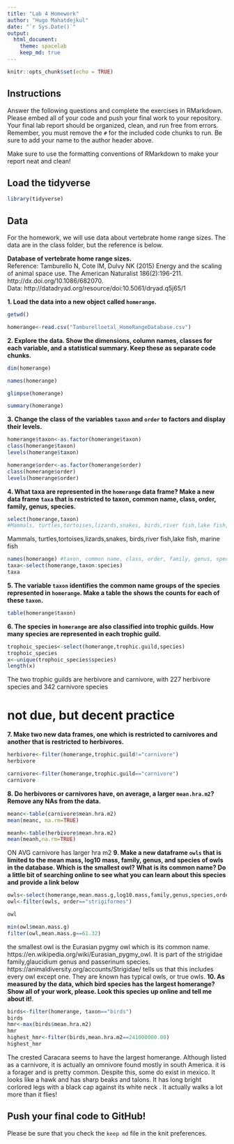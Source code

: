 ```yaml
---
title: "Lab 4 Homework"
author: "Hugo Mahatdejkul"
date: "`r Sys.Date()`"
output:
  html_document: 
    theme: spacelab
    keep_md: true
---
```


```r
knitr::opts_chunk$set(echo = TRUE)
```

## Instructions
Answer the following questions and complete the exercises in RMarkdown. Please embed all of your code and push your final work to your repository. Your final lab report should be organized, clean, and run free from errors. Remember, you must remove the `#` for the included code chunks to run. Be sure to add your name to the author header above.  

Make sure to use the formatting conventions of RMarkdown to make your report neat and clean!  

## Load the tidyverse
```r
library(tidyverse)
```

## Data
For the homework, we will use data about vertebrate home range sizes. The data are in the class folder, but the reference is below.  

**Database of vertebrate home range sizes.**  
Reference: Tamburello N, Cote IM, Dulvy NK (2015) Energy and the scaling of animal space use. The American Naturalist 186(2):196-211. http://dx.doi.org/10.1086/682070.  
Data: http://datadryad.org/resource/doi:10.5061/dryad.q5j65/1  

**1. Load the data into a new object called `homerange`.**
```r
getwd()

homerange<-read.csv("Tamburelloetal_HomeRangeDatabase.csv")

```

**2. Explore the data. Show the dimensions, column names, classes for each variable, and a statistical summary. Keep these as separate code chunks.**  
```r
dim(homerange)
```

```r
names(homerange)
```

```r
glimpse(homerange)
```

```r
summary(homerange)
```

**3. Change the class of the variables `taxon` and `order` to factors and display their levels.**  
```r
homerange$taxon<-as.factor(homerange$taxon)
class(homerange$taxon)
levels(homerange$taxon)
```

```r
homerange$order<-as.factor(homerange$order)
class(homerange$order)
levels(homerange$order)
```

**4. What taxa are represented in the `homerange` data frame? Make a new data frame `taxa` that is restricted to taxon, common name, class, order, family, genus, species.**  
```r
select(homerange,taxon)
#Mammals, turtles,tortoises,lizards,snakes, birds,river fish,lake fish, marine fish
```
Mammals, turtles,tortoises,lizards,snakes, birds,river fish,lake fish, marine fish

```r
names(homerange) #taxon, common name, class, order, family, genus, species
taxa<-select(homerange,taxon:species)
taxa
```

**5. The variable `taxon` identifies the common name groups of the species represented in `homerange`. Make a table the shows the counts for each of these `taxon`.**  
```r
table(homerange$taxon)
```

**6. The species in `homerange` are also classified into trophic guilds. How many species are represented in each trophic guild.**  
```r

trophoic_species<-select(homerange,trophic.guild,species)
trophoic_species
x<-unique(trophoic_species$species)
length(x)
```
The two trophic guilds are herbivore and carnivore, with 227 herbivore species and 342 carnivore species


# not due, but decent practice



**7. Make two new data frames, one which is restricted to carnivores and another that is restricted to herbivores.**  
```r
herbivore<-filter(homerange,trophic.guild!="carnivore")
herbivore

```


```r
carnivore<-filter(homerange,trophic.guild=="carnivore")
carnivore

```
**8. Do herbivores or carnivores have, on average, a larger `mean.hra.m2`? Remove any NAs from the data.**  
```r
meanc<-table(carnivore$mean.hra.m2)
mean(meanc, na.rm=TRUE)

```

```r
meanh<-table(herbivore$mean.hra.m2)
mean(meanh,na.rm=TRUE)
```
ON AVG carnivore has larger hra m2
**9. Make a new dataframe `owls` that is limited to the mean mass, log10 mass, family, genus, and species of owls in the database. Which is the smallest owl? What is its common name? Do a little bit of searching online to see what you can learn about this species and provide a link below** 
```r
owls<-select(homerange,mean.mass.g,log10.mass,family,genus,species,order)
owl<-filter(owls, order=="strigiformes")

owl
```

```r
min(owl$mean.mass.g)
filter(owl,mean.mass.g==61.32)

```
the smallest owl is the Eurasian pygmy owl which is its common name. https://en.wikipedia.org/wiki/Eurasian_pygmy_owl. It is part of the strigidae family,glaucidium genus and passerinum species.
https://animaldiversity.org/accounts/Strigidae/ tells us that this includes every owl except one. They are known has typical owls, or true owls.
**10. As measured by the data, which bird species has the largest homerange? Show all of your work, please. Look this species up online and tell me about it!**.  
```r
birds<-filter(homerange, taxon=="birds")
birds
hmr<-max(birds$mean.hra.m2)
hmr
highest_hmr<-filter(birds,mean.hra.m2==241000000.00)
highest_hmr
```
The crested Caracara seems to have the largest homerange. Although listed as a carnivore, it is actually an omnivore found mostly in south America. it is a forager and is pretty common. Despite this, some do exist in mexico. It looks like a hawk and has sharp beaks and talons. It has long bright corlored legs with a black cap against its white neck . It actually walks a lot more than it flies!

## Push your final code to GitHub!
Please be sure that you check the `keep md` file in the knit preferences.   